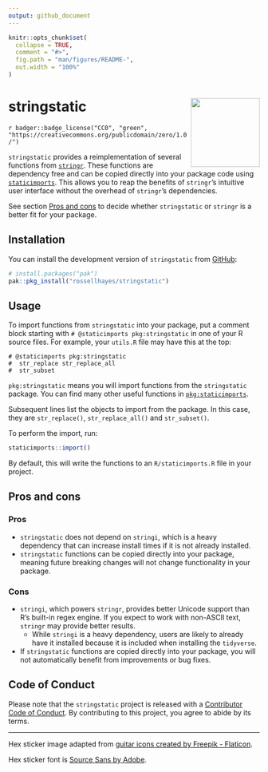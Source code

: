 ```yaml
---
output: github_document
---
```


<!-- README.md is generated from README.Rmd. Please edit that file -->

```r
knitr::opts_chunk$set(
  collapse = TRUE,
  comment = "#>",
  fig.path = "man/figures/README-",
  out.width = "100%"
)
```

# stringstatic <img src="man/figures/logo.png?raw=TRUE" align="right" height="138" />

<!-- badges: start -->
`r badger::badge_license("CC0", "green", "https://creativecommons.org/publicdomain/zero/1.0/")`
<!-- badges: end -->

`stringstatic` provides a reimplementation of several functions from [`stringr`](https://stringr.tidyverse.org/).
These functions are dependency free and can be copied directly into your package code using [`staticimports`](https://github.com/wch/staticimports).
This allows you to reap the benefits of `stringr`'s intuitive user interface without the overhead of `stringr`'s dependencies.

See section [Pros and cons](#pros-and-cons) to decide whether `stringstatic` or `stringr` is a better fit for your package.

## Installation

You can install the development version of `stringstatic` from [GitHub](https://github.com/rossellhayes/stringstatic):

``` r
# install.packages("pak")
pak::pkg_install("rossellhayes/stringstatic")
```

## Usage

To import functions from `stringstatic` into your package, put a comment block starting with `# @staticimports pkg:stringstatic` in one of your R source files.
For example, your `utils.R` file may have this at the top:

```
# @staticimports pkg:stringstatic
#  str_replace str_replace_all
#  str_subset
```

`pkg:stringstatic` means you will import functions from the `stringstatic` package.
You can find many other useful functions in [`pkg:staticimports`](https://github.com/wch/staticimports).

Subsequent lines list the objects to import from the package.
In this case, they are `str_replace()`, `str_replace_all()` and `str_subset()`.

To perform the import, run:

```r
staticimports::import()
```

By default, this will write the functions to an `R/staticimports.R` file in your project.

## Pros and cons

### Pros

- `stringstatic` does not depend on `stringi`, which is a heavy dependency that can increase install times if it is not already installed.
- `stringstatic` functions can be copied directly into your package, meaning future breaking changes will not change functionality in your package.

### Cons

- `stringi`, which powers `stringr`, provides better Unicode support than R's built-in regex engine.
If you expect to work with non-ASCII text, `stringr` may provide better results.
	- While `stringi` is a heavy dependency, users are likely to already have it installed because it is included when installing the `tidyverse`.
- If `stringstatic` functions are copied directly into your package, you will not automatically benefit from improvements or bug fixes.

## Code of Conduct

Please note that the `stringstatic` project is released with a [Contributor Code of Conduct](https://contributor-covenant.org/version/2/1/CODE_OF_CONDUCT.html). By contributing to this project, you agree to abide by its terms.

---

Hex sticker image adapted from <a href="https://www.flaticon.com/free-icons/guitar" title="guitar icons">guitar icons created by Freepik - Flaticon</a>.

Hex sticker font is 
[Source Sans by Adobe](https://github.com/adobe-fonts/source-sans).
